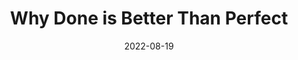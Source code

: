 ---
title: Why Done is Better Than Perfect
date: '2022-08-19'
lastmod: '2022-08-19'
tags: ['tech', 'saas', 'personal-development']
draft: true
featured: false
summary: Over-planning and over-engineering can kill your progress not only in software development, but also in business.
---